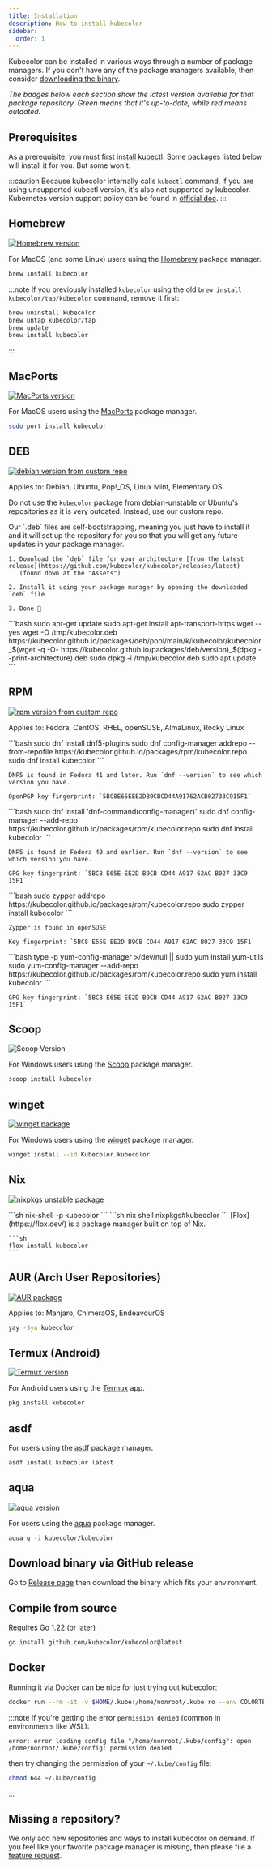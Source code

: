 ```yaml
---
title: Installation
description: How to install kubecolor
sidebar:
  order: 1
---
```



Kubecolor can be installed in various ways through a number of package managers.
If you don't have any of the package managers available, then consider [downloading the binary](#download-binary-via-github-release).

*The badges below each section show the latest version available for that package repository.
Green means that it's up-to-date, while red means outdated.*

## Prerequisites

As a prerequisite, you must first [install kubectl](https://kubernetes.io/docs/tasks/tools/#kubectl).
Some packages listed below will install it for you. But some won't.

:::caution
  Because kubecolor internally calls `kubectl` command, if you are using unsupported kubectl version, it's also not supported by kubecolor.
  Kubernetes version support policy can be found in [official doc](https://kubernetes.io/docs/setup/release/version-skew-policy/).
:::

## Homebrew

[![Homebrew version](https://repology.org/badge/version-for-repo/homebrew/kubecolor.svg)](https://repology.org/project/kubecolor/versions)

For MacOS (and some Linux) users using the [Homebrew](https://brew.sh/) package manager.

```bash
brew install kubecolor
```

:::note
If you previously installed `kubecolor` using the old `brew install kubecolor/tap/kubecolor` command, remove it first:

```bash
brew uninstall kubecolor
brew untap kubecolor/tap
brew update
brew install kubecolor
```

:::

## MacPorts <Badge text="New" variant="tip" />

[![MacPorts version](https://repology.org/badge/version-for-repo/macports/kubecolor.svg)](https://repology.org/project/kubecolor/versions)

For MacOS users using the [MacPorts](https://www.macports.org/) package manager.

```bash
sudo port install kubecolor
```

## DEB <Badge text="New" variant="tip" />

[![debian version from custom repo](https://img.shields.io/github/v/release/kubecolor/kubecolor?label=deb%20package&color=4cc61f)](https://github.com/kubecolor/kubecolor/releases/latest)

Applies to: Debian, Ubuntu, Pop!_OS, Linux Mint, Elementary OS

Do not use the `kubecolor` package from debian-unstable or Ubuntu's
repositories as it is very outdated. Instead, use our custom repo.

<Tabs>
  <TabItem label="Graphical install">
    Our `.deb` files are self-bootstrapping, meaning you just have to
    install it and it will set up the repository for you so that you
    will get any future updates in your package manager.

    1. Download the `deb` file for your architecture [from the latest release](https://github.com/kubecolor/kubecolor/releases/latest)
       (found down at the "Assets")

    2. Install it using your package manager by opening the downloaded `deb` file

    3. Done 🎉
  </TabItem>
  <TabItem label="Scripted install">
    ```bash
    sudo apt-get update
    sudo apt-get install apt-transport-https wget --yes
    wget -O /tmp/kubecolor.deb https://kubecolor.github.io/packages/deb/pool/main/k/kubecolor/kubecolor_$(wget -q -O- https://kubecolor.github.io/packages/deb/version)_$(dpkg --print-architecture).deb
    sudo dpkg -i /tmp/kubecolor.deb
    sudo apt update
    ```
  </TabItem>
</Tabs>

## RPM <Badge text="New" variant="tip" />

[![rpm version from custom repo](https://img.shields.io/github/v/release/kubecolor/kubecolor?label=rpm%20package&color=4cc61f)](https://github.com/kubecolor/kubecolor/releases/latest)

Applies to: Fedora, CentOS, RHEL, openSUSE, AlmaLinux, Rocky Linux

<Tabs>
  <TabItem label="dnf5">
    ```bash
    sudo dnf install dnf5-plugins
    sudo dnf config-manager addrepo --from-repofile https://kubecolor.github.io/packages/rpm/kubecolor.repo
    sudo dnf install kubecolor
    ```

    DNF5 is found in Fedora 41 and later. Run `dnf --version` to see which version you have.

    OpenPGP key fingerprint: `5BC8E65EEE2DB9CBCD44A91762ACB02733C915F1`
  </TabItem>
  <TabItem label="dnf4">
    ```bash
    sudo dnf install 'dnf-command(config-manager)'
    sudo dnf config-manager --add-repo https://kubecolor.github.io/packages/rpm/kubecolor.repo
    sudo dnf install kubecolor
    ```

    DNF5 is found in Fedora 40 and earlier. Run `dnf --version` to see which version you have.

    GPG key fingerprint: `5BC8 E65E EE2D B9CB CD44 A917 62AC B027 33C9 15F1`
  </TabItem>
  <TabItem label="zypper">
    ```bash
    sudo zypper addrepo https://kubecolor.github.io/packages/rpm/kubecolor.repo
    sudo zypper install kubecolor
    ```

    Zypper is found in openSUSE

    Key fingerprint: `5BC8 E65E EE2D B9CB CD44 A917 62AC B027 33C9 15F1`
  </TabItem>
  <TabItem label="yum">
    ```bash
    type -p yum-config-manager >/dev/null || sudo yum install yum-utils
    sudo yum-config-manager --add-repo https://kubecolor.github.io/packages/rpm/kubecolor.repo
    sudo yum install kubecolor
    ```

    GPG key fingerprint: `5BC8 E65E EE2D B9CB CD44 A917 62AC B027 33C9 15F1`
  </TabItem>
</Tabs>

## Scoop

![Scoop Version](https://img.shields.io/scoop/v/kubecolor?label=Scoop%2FMain&color=4cc61f)

For Windows users using the [Scoop](https://scoop.sh/) package manager.

```sh
scoop install kubecolor
```

## winget

[![winget package](https://repology.org/badge/version-for-repo/winget/kubecolor.svg)](https://repology.org/project/kubecolor/versions)

For Windows users using the [winget](https://learn.microsoft.com/en-us/windows/package-manager/winget/)
package manager.

```sh
winget install --id Kubecolor.kubecolor
```

## Nix

[![nixpkgs unstable package](https://repology.org/badge/version-for-repo/nix_unstable/kubecolor.svg)](https://repology.org/project/kubecolor/versions)

<Tabs>
  <TabItem label="nix-shell">
    ```sh
    nix-shell -p kubecolor
    ```
  </TabItem>
  <TabItem label="nix shell">
    ```sh
    nix shell nixpkgs#kubecolor
    ```
  </TabItem>
  <TabItem label="flox">
    [Flox](https://flox.dev/) is a package manager built on top of Nix.

    ```sh
    flox install kubecolor
    ```
  </TabItem>
</Tabs>

## AUR (Arch User Repositories)

[![AUR package](https://repology.org/badge/version-for-repo/aur/kubecolor.svg)](https://repology.org/project/kubecolor/versions)

Applies to: Manjaro, ChimeraOS, EndeavourOS

```sh
yay -Syu kubecolor
```

## Termux (Android)

[![Termux version](https://repology.org/badge/version-for-repo/termux/kubecolor.svg)](https://repology.org/project/kubecolor/versions)

For Android users using the [Termux](https://github.com/termux/termux-app) app.

```sh
pkg install kubecolor
```

## asdf

For users using the [asdf](https://github.com/asdf-vm/asdf) package manager.

```sh
asdf install kubecolor latest
```

## aqua

[![aqua version](https://img.shields.io/badge/dynamic/yaml?url=https%3A%2F%2Fgithub.com%2Faquaproj%2Faqua-registry%2Fraw%2F8c9f102b42aa88fde6cc649269b57875556f9c9c%2Fpkgs%2Fkubecolor%2Fkubecolor%2Fpkg.yaml&query=%24.packages%5B0%5D.name&label=aqua&color=4cc61f)](https://github.com/aquaproj/aqua-registry/blob/main/pkgs/kubecolor/kubecolor/pkg.yaml)

For users using the [aqua](https://aquaproj.github.io/) package manager.

```sh
aqua g -i kubecolor/kubecolor
```

## Download binary via GitHub release

Go to [Release page](https://github.com/kubecolor/kubecolor/releases) then download the binary which fits your environment.

## Compile from source

Requires Go 1.22 (or later)

```sh
go install github.com/kubecolor/kubecolor@latest
```

## Docker

Running it via Docker can be nice for just trying out kubecolor:

```sh
docker run --rm -it -v $HOME/.kube:/home/nonroot/.kube:ro --env COLORTERM ghcr.io/kubecolor/kubecolor get pods
```

:::note
If you're getting the error <code>permission denied</code>  (common in environments like WSL):

```log
error: error loading config file "/home/nonroot/.kube/config": open /home/nonroot/.kube/config: permission denied
```

then try changing the permission of your `~/.kube/config` file:

```sh
chmod 644 ~/.kube/config
```

:::

## Missing a repository?

We only add new repositories and ways to install kubecolor on demand.
If you feel like your favorite package manager is missing,
then please file a [feature request](https://github.com/kubecolor/kubecolor/issues/new?template=feature.yml).

